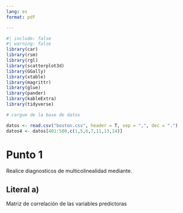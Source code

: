 ```yaml
---
lang: es
format: pdf

---
```



\begin{titlepage}
	\begin{center}
		{\LARGE \textbf{Universidad Nacional De Colombia}} \\
		
		\vspace{4mm}
		
		{\Large \textbf{Sede Medellín}}
		\vspace{0.3cm}
		\begin{figure}[h]
			\centering
		\includegraphics[height=5cm]{logo.jpg}
		\end{figure}
	
	\vspace{1mm}
	
	{\LARGE \textbf{Facultad de Ciencias}}
	\vspace{5mm}
	
    {\Large Departamento de Estadística}
	\vspace{1.4cm}

    {\LARGE\textbf{Taller RML (Parte 2)}}
    \vspace{1.4cm}    
    
    {\Large \textbf{Daniel Felipe Villa Rengifo}}
    \vspace{4mm}
    
    {\Large \textbf{Luis David Hernández Pérez}}
    \vspace{4mm}
    
    {\Large \textbf{Juan Gabriel Carvajal Negrete}}
    \vspace{1.4cm}
	
    {\Large Modelos de Regresión}
	\vspace{1cm}
    
    {\Large\textbf{Enero, 2025}}

	\end{center}
\end{titlepage}




```r
#| include: false 
#| warning: false
library(car)
library(rsm)
library(rgl)
library(scatterplot3d)
library(GGally)
library(xtable)
library(magrittr)
library(glue)
library(pander)
library(kableExtra)
library(tidyverse)
```





```r
# cargue de la base de datos

datos <- read.csv("boston.csv", header = T, sep = ",", dec = ".")
datos4 <- datos[401:500,c(1,5,6,7,11,13,14)]
```



# Punto 1

Realice diagnosticos de multicolinealidad mediante.


## Literal a)


Matriz de correlación de las variables predictoras





















